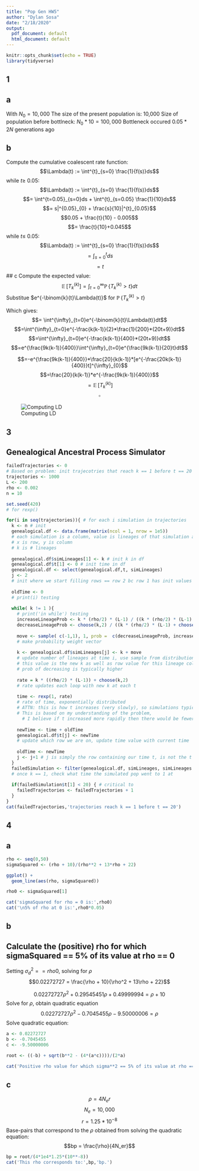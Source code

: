 ```yaml
---
title: "Pop Gen HW5"
author: "Dylan Sosa"
date: "2/18/2020"
output:
  pdf_document: default
  html_document: default
---
```


```r
knitr::opts_chunk$set(echo = TRUE)
library(tidyverse)
```

## 1 
## a
With $N_0 = 10,000$ \newline
The size of the present population is: 10,000 \newline
Size of population before bottlneck: $N_0*10 = 100,000$ \newline
Bottleneck occured $0.05*2N$ generations ago

## b
Compute the cumulative coalescent rate function:
$$\Lambda(t) := \int^{t}_{s=0} \frac{1}{f(s)}ds$$
while $t \geq$ 0.05:
$$\Lambda(t) := \int^{t}_{s=0} \frac{1}{f(s)}ds$$
$$= \int^{t=0.05}_{s=0}ds + \int^{t}_{s=0.05} \frac{1}{10}ds$$
$$= s|^{0.05}_{0} + \frac{s}{10}|^{t}_{0.05}$$
$$0.05 + \frac{t}{10} - 0.005$$
$$= \frac{t}{10}+0.045$$
while $t \leq$ 0.05:
$$\Lambda(t) := \int^{t}_{s=0} \frac{1}{f(s)}ds$$
$$=\int^{t}_{s=0}ds$$
$$=t$$
## c 
\newline Compute the expected value:
$$\mathop{\mathbb{E}}[T^{(k)}_{k}] =\int^{\infty}_{t=0}\mathop{\mathbb{P}}\{T^{(k)}_{k}>t\}dt$$
Substitue $e^{-\binom{k}{t}\Lambda(t)}$ for $\mathop{\mathbb{P}}\{T^{(k)}_{k}>t\}$

Which gives:
$$= \int^{\infty}_{t=0}e^{-\binom{k}{t}\Lambda(t)}dt$$
$$=\int^{\infty}_{t=0}e^{-\frac{k(k-1)}{2}*\frac{1}{200}*(20t+9)}dt$$
$$=\int^{\infty}_{t=0}e^{-\frac{k(k-1)}{400}*(20t+9)}dt$$
$$=e^{\frac{9k(k-1)}{400}}\int^{\infty}_{t=0}e^{\frac{9k(k-1)}{20}t}dt$$

$$=-e^{\frac{9k(k-1)}{400}}*\frac{20}{k(k-1)}*[e^{-\frac{20k(k-1)}{400}}t]^{\infty}_{0}$$
$$=\frac{20}{k(k-1)}*e^{-\frac{9k(k-1)}{400}}$$
$$=\mathop{\mathbb{E}}[T^{(k)}_{k}]$$
$$\square$$

![Computing LD](/Users/dylansosa/Documents/UChicago/Academics/Winter Quarter 2020/Pop Gen/HW/HW5/q2_pop_hw5.png)


## 3
## Genealogical Ancestral Process Simulator
```r
failedTrajectories <- 0
# Based on problem: init trajecotries that reach k == 1 before t == 20
trajectories <- 1000
L <- 200
rho <- 0.002
n = 10

set.seed(420)
# for rexp()

for(i in seq(trajectories)){ # for each i simulation in trajectories
  k <- n # init
  genealogical.df <- data.frame(matrix(ncol = 1, nrow = 1e5))
  # each simulation is a column, value is lineages of that simulation at time t 
  # x is row, y is column
  # k is # lineages
  
  genealogical.df$simLineages[1] <- k # init k in df
  genealogical.df$t[1] <- 0 # init time in df
  genealogical.df <- select(genealogical.df,t, simLineages)
  j <- 2
  # init where we start filling rows == row 2 bc row 1 has init values for the simulation
  
  oldTime <- 0
  # print(i) testing
  
  while( k != 1 ){
    # print('in while') testing
    increaseLineageProb <- k * (rho/2) * (L-1) / ((k * (rho/2) * (L-1) + choose(k,2)))
    decreaseLineageProb <- choose(k,2) / ((k * (rho/2) * (L-1) + choose(k,2)))
    
    move <- sample( c(-1,1), 1, prob =  c(decreaseLineageProb, increaseLineageProb))
    # make probability weight vector 
    
    k <- genealogical.df$simLineages[j] <- k + move
    # update number of lineages at time i, use sample from distribution of probs of lineage increasing/decreasing to adjust k by +/- 1
    # this value is the new k as well as row value for this lineage column 
    # prob of decreasing is typically higher 
    
    rate = k * ((rho/2) * (L-1)) + choose(k,2) 
    # rate updates each loop with new k at each t
    
    time <- rexp(1, rate)
    # rate of time, exponentially distributed
    # ATTN: this is how t increases (very slowly), so simulations typically do not reach t > 20 before k == 1
    # This is based on my understanding of the problem, 
      # I believe if t increased more rapidly then there would be fewer simulations that reach k == 1 while t < 20
    
    newTime <- time + oldTime
    genealogical.df$t[j] <- newTime
    # update which row we are on, update time value with current time
    
    oldTime <- newTime
    j <- j+1 # j is simply the row containing our time t, is not the t == 20 we need to check for
  }
  failedSimulation <- filter(genealogical.df, simLineages, simLineages == 1)
  # once k == 1, check what time the simulated pop went to 1 at
  
  if(failedSimulation$t[1] < 20) { # critical to 
    failedTrajectories <- failedTrajectories + 1
  }
}
cat(failedTrajectories,'trajectories reach k == 1 before t == 20') 
```

## 4 
## a
```r
rho <- seq(0,50)
sigmaSquared <- (rho + 10)/(rho**2 + 13*rho + 22)

ggplot() +
  geom_line(aes(rho, sigmaSquared))

rho0 <- sigmaSquared[1]

cat('sigmaSquared for rho = 0 is:',rho0)
cat('\n5% of rho at 0 is:',rho0*0.05)

```

## b
## Calculate the (positive) rho for which sigmaSquared == 5% of its value at rho == 0
Setting $\sigma^2_d == rho0$, solving for $\rho$
$$0.02272727 = \frac{\rho + 10}{\rho^2 + 13\rho + 22}$$

$$0.02272727\rho^2 + 0.29545451\rho + 0.49999994 = \rho + 10$$
Solve for $\rho$, obtain quadratic equation
$$0.02272727\rho^2 - 0.7045455\rho - 9.50000006 = \rho$$
Solve quadratic equation:
```r
a <- 0.02272727
b <- -0.7045455
c <- -9.50000006

root <- ((-b) + sqrt(b**2 - (4*(a*c))))/(2*a)

cat('Positive rho value for which sigma**2 == 5% of its value at rho == 0:', root)


```

## c 
$$\rho = 4N_er$$
$$N_e = 10,000$$
$$r = 1.25 * 10^{-8}$$
Base-pairs that correspond to the $\rho$ obtained from solving the quadratic equation:
$$bp = \frac{\rho}{4N_er}$$   

```r
bp = root/(4*1e4*1.25*(10**-8))
cat('This rho corresponds to:',bp,'bp.')
```

